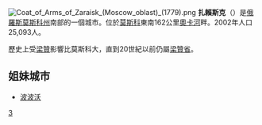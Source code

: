 {{coord|54|46|N|38|53|E|display=title}}
[[File:Coat_of_Arms_of_Zaraisk_(Moscow_oblast)_(1779).png|right]]
'''扎賴斯克'''（{{lang-ru|Зара́йск}}）是[[俄羅斯|俄羅斯]][[莫斯科州|莫斯科州]]南部的一個城市。位於[[莫斯科|莫斯科]]東南162公里[[奧卡河|奧卡河]]畔。2002年人口25,093人。

歷史上受[[梁贊|梁贊]]影響比莫斯科大，直到20世紀以前仍屬[[梁贊省|梁贊省]]。

==姐妹城市==
* {{BUL}}[[波波沃|波波沃]]

{{Cities and towns in Moscow Oblast}}

[[Category:莫斯科州城市|З]]